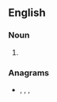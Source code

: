 ==English==

===Noun===
{{head|en|noun plural form}}

# {{plural of|rental|lang=en}}

===Anagrams===
* {{l|en|antlers}}, {{l|en|reslant}}, {{l|en|saltern}}, {{l|en|sternal}}